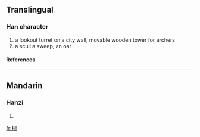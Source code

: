 {{see|櫓}}

==Translingual==
===Han character===
{{Han char|rn=75|rad=木|as=11|sn=15|four=|canj=木卜田戈 (DYWI)}}
# a lookout turret on a city wall, movable wooden tower for archers
# a scull a sweep, an oar
====References====
{{Han ref|kx=0549.270|dkj=15426|dj=0937.210|hdz=21278.100|uh=6A10|ud=27152}}

----
==Mandarin==
===Hanzi===
{{cmn-hanzi|pin=[[lǔ]] ([[lu3]]), [[lǘ]] ([[lü2]])|wg=lu<sup>3</sup>, lü<sup>2</sup>}}
# {{defn|Mandarin}}

[[fr:樐]]